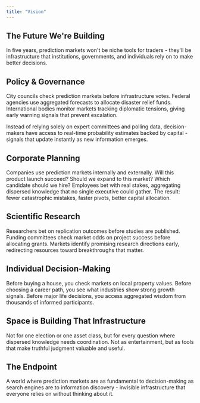 ```yaml
---
title: "Vision"
---
```


## The Future We're Building

In five years, prediction markets won't be niche tools for traders - they'll be infrastructure that institutions, governments, and individuals rely on to make better decisions.

## Policy & Governance

City councils check prediction markets before infrastructure votes. Federal agencies use aggregated forecasts to allocate disaster relief funds. International bodies monitor markets tracking diplomatic tensions, giving early warning signals that prevent escalation.

Instead of relying solely on expert committees and polling data, decision-makers have access to real-time probability estimates backed by capital - signals that update instantly as new information emerges.

## Corporate Planning

Companies use prediction markets internally and externally. Will this product launch succeed? Should we expand to this market? Which candidate should we hire? Employees bet with real stakes, aggregating dispersed knowledge that no single executive could gather. The result: fewer catastrophic mistakes, faster pivots, better capital allocation.

## Scientific Research

Researchers bet on replication outcomes before studies are published. Funding committees check market odds on project success before allocating grants. Markets identify promising research directions early, redirecting resources toward breakthroughs that matter.

## Individual Decision-Making

Before buying a house, you check markets on local property values. Before choosing a career path, you see what industries show strong growth signals. Before major life decisions, you access aggregated wisdom from thousands of informed participants.

## Space is Building That Infrastructure

Not for one election or one asset class, but for every question where dispersed knowledge needs coordination. Not as entertainment, but as tools that make truthful judgment valuable and useful.

## The Endpoint

A world where prediction markets are as fundamental to decision-making as search engines are to information discovery - invisible infrastructure that everyone relies on without thinking about it.